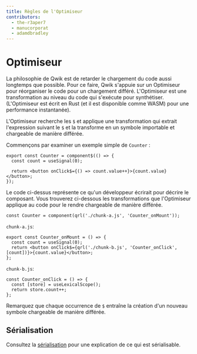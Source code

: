 ```yaml
---
title: Règles de l'Optimiseur
contributors:
  - the-r3aper7
  - manucorporat
  - adamdbradley
---
```


# Optimiseur

La philosophie de Qwik est de retarder le chargement du code aussi longtemps que possible. Pour ce faire, Qwik s'appuie sur un Optimiseur pour réorganiser le code pour un chargement différé. L'Optimiseur est une transformation au niveau du code qui s'exécute pour synthétiser. (L'Optimiseur est écrit en Rust (et il est disponible comme WASM) pour une performance instantanée).

L'Optimiseur recherche les `$` et applique une transformation qui extrait l'expression suivant le `$` et la transforme en un symbole importable et chargeable de manière différée.

Commençons par examiner un exemple simple de `Counter` :

```tsx
export const Counter = component$(() => {
  const count = useSignal(0);

  return <button onClick$={() => count.value++}>{count.value}</button>;
});
```

Le code ci-dessus représente ce qu'un développeur écrirait pour décrire le composant. Vous trouverez ci-dessous les transformations que l'Optimiseur applique au code pour le rendre chargeable de manière différée.

```tsx
const Counter = component(qrl('./chunk-a.js', 'Counter_onMount'));
```

`chunk-a.js`:

```tsx
export const Counter_onMount = () => {
  const count = useSignal(0);
  return <button onClick$={qrl('./chunk-b.js', 'Counter_onClick', [count])}>{count.value}</button>;
};
```

`chunk-b.js`:

```tsx
const Counter_onClick = () => {
  const [store] = useLexicalScope();
  return store.count++;
};
```

Remarquez que chaque occurrence de `$` entraîne la création d'un nouveau symbole chargeable de manière différée.

## Sérialisation

Consultez la [sérialisation](../../../docs/concepts/resumable/index.mdx#serialization) pour une explication de ce qui est sérialisable.
